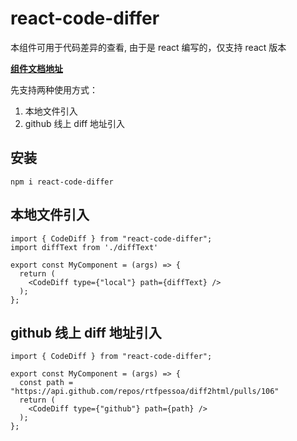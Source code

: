
<Meta title="react-code-differ" component={CodeDiff} />

# react-code-differ

本组件可用于代码差异的查看, 由于是 react 编写的，仅支持 react 版本

**[组件文档地址](https://63c4ee8240b12d9fbe70f43c-nqsqfzkhff.chromatic.com/?path=/story/code-diff--code-diff)**

先支持两种使用方式： 
1. 本地文件引入
2. github 线上 diff 地址引入

## 安装

```
npm i react-code-differ
```

## 本地文件引入

```tsx
import { CodeDiff } from "react-code-differ";
import diffText from './diffText'

export const MyComponent = (args) => {
  return (
    <CodeDiff type={"local"} path={diffText} />
  );
};
```

<Canvas>
  <Story name="本地文件引入">
    <Basic type={"local"} path={diffText} />
  </Story>
</Canvas>



## github 线上 diff 地址引入

```tsx
import { CodeDiff } from "react-code-differ";

export const MyComponent = (args) => {
  const path = "https://api.github.com/repos/rtfpessoa/diff2html/pulls/106"
  return (
    <CodeDiff type={"github"} path={path} />
  );
};
```

<Canvas>
  <Story name="github 线上 diff 地址引入">
    <Basic type={"github"} path={"https://api.github.com/repos/rtfpessoa/diff2html/pulls/106"} />
  </Story>
</Canvas>